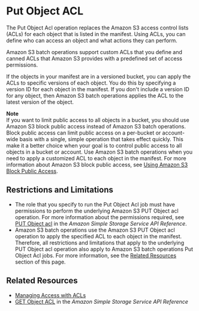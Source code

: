 # Put Object ACL<a name="batch-ops-put-object-acl"></a>

The Put Object Acl operation replaces the Amazon S3 access control lists \(ACLs\) for each object that is listed in the manifest\. Using ACLs, you can define who can access an object and what actions they can perform\.

Amazon S3 batch operations support custom ACLs that you define and canned ACLs that Amazon S3 provides with a predefined set of access permissions\.

If the objects in your manifest are in a versioned bucket, you can apply the ACLs to specific versions of each object\. You do this by specifying a version ID for each object in the manifest\. If you don't include a version ID for any object, then Amazon S3 batch operations applies the ACL to the latest version of the object\.

**Note**  
If you want to limit public access to all objects in a bucket, you should use Amazon S3 block public access instead of Amazon S3 batch operations\. Block public access can limit public access on a per\-bucket or account\-wide basis with a single, simple operation that takes effect quickly\. This make it a better choice when your goal is to control public access to all objects in a bucket or account\. Use Amazon S3 batch operations when you need to apply a customized ACL to each object in the manifest\. For more information about Amazon S3 block public access, see [Using Amazon S3 Block Public Access](access-control-block-public-access.mdx)\.

## Restrictions and Limitations<a name="batch-ops-put-object-acl-restrictions"></a>
+ The role that you specify to run the Put Object Acl job must have permissions to perform the underlying Amazon S3 PUT Object acl operation\. For more information about the permissions required, see [PUT Object acl](https://docs.aws.amazon.com/AmazonS3/latest/API/RESTObjectPUTacl.html) in the *Amazon Simple Storage Service API Reference*\.
+ Amazon S3 batch operations use the Amazon S3 PUT Object acl operation to apply the specified ACL to each object in the manifest\. Therefore, all restrictions and limitations that apply to the underlying PUT Object acl operation also apply to Amazon S3 batch operations Put Object Acl jobs\. For more information, see the [Related Resources](#batch-ops-put-object-acl-related-resources) section of this page\.

## Related Resources<a name="batch-ops-put-object-acl-related-resources"></a>
+ [Managing Access with ACLs](S3_ACLs_UsingACLs.mdx)
+ [GET Object ACL](https://docs.aws.amazon.com/AmazonS3/latest/API/RESTObjectGETacl.html) in the *Amazon Simple Storage Service API Reference*